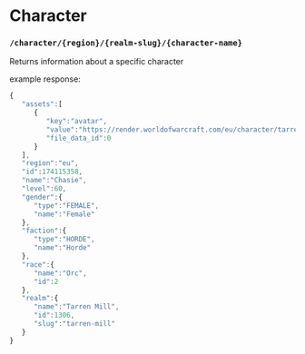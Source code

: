 # Character

### `/character/{region}/{realm-slug}/{character-name}`

Returns information about a specific character

example response:

```js
{
   "assets":[
      {
         "key":"avatar",
         "value":"https://render.worldofwarcraft.com/eu/character/tarren-mill/30/174115358-avatar.jpg",
         "file_data_id":0
      }
   ],
   "region":"eu",
   "id":174115358,
   "name":"Chasie",
   "level":60,
   "gender":{
      "type":"FEMALE",
      "name":"Female"
   },
   "faction":{
      "type":"HORDE",
      "name":"Horde"
   },
   "race":{
      "name":"Orc",
      "id":2
   },
   "realm":{
      "name":"Tarren Mill",
      "id":1306,
      "slug":"tarren-mill"
   }
}
```

